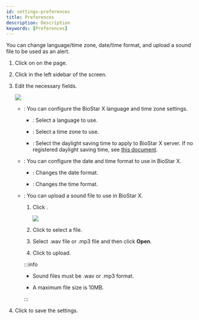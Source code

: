 ```yaml
---
id: settings-preferences
title: Preferences
description: Description
keywords: [Preferences]
---
```


You can change language/time zone, date/time format, and upload a sound file to be used as an alert.

1. Click on <Cmd sid='shell.header.setting' /> on the <Cmd sid='shell.header.launcher' /> page.

1. Click <Cmd sid='common.preference' product='2' /> in the left sidebar of the screen.

1. Edit the necessary fields.

    <Image src='/img/biostarx-settings-preferences.png' />

    * <Cmd sid='preference.languageTimezone' product='2' />: You can configure the BioStar X language and time zone settings.

        * <Cmd sid='common.language' product='2' />: Select a language to use.

        * <Cmd sid='common.timeZone' product='2' />: Select a time zone to use.

        * <Cmd sid='common.dst' product='2' />: Select the daylight saving time to apply to BioStar X server. If no registered daylight saving time, see [this document](#).

    * <Cmd sid="preference.dateTimeFormat" product='2' />: You can configure the date and time format to use in BioStar X.

        * <Cmd sid="common.dateFormat" product='2' />: Changes the date format.

        * <Cmd sid="common.timeFormat" product='2' />: Changes the time format.

    * <Cmd sid="device.info.sound" product='2' />: You can upload a sound file to use in BioStar X.

        <Calloutlists>

        1. Click <Cmd sid="button.plusAdd" product='2' />.

            <Image src='/img/biostarx-settings-preferences-sound.png' className='none' />

        1. Click <Cmd sid="setting.preference.sound.alert.addSound.browse" product='2' /> to select a file.

        1. Select .wav file or .mp3 file and then click **Open**.

        1. Click <Cmd sid="button.add" product='2' /> to upload.

        </Calloutlists>

        :::info

        * Sound files must be .wav or .mp3 format.

        * A maximum file size is 10MB.

        :::

1. Click <Cmd sid="button.apply" product='2' /> to save the settings.